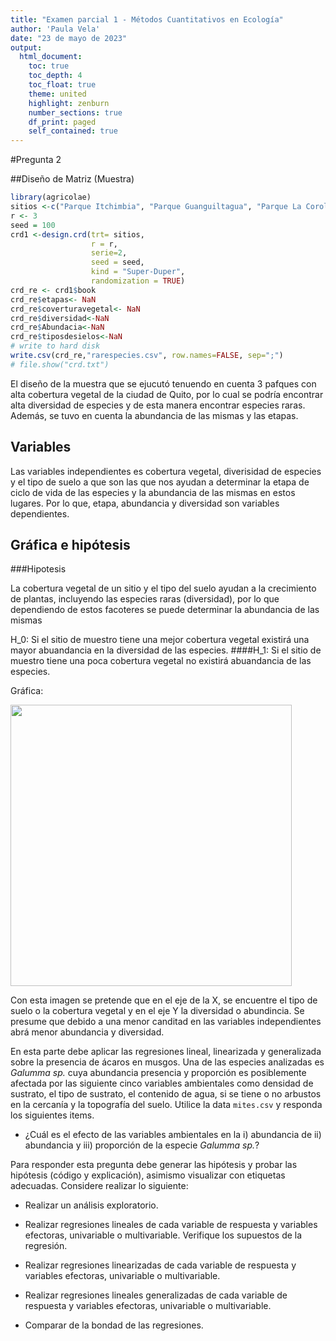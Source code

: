 ```yaml
---
title: "Examen parcial 1 - Métodos Cuantitativos en Ecología"
author: 'Paula Vela'
date: "23 de mayo de 2023"
output: 
  html_document:
    toc: true
    toc_depth: 4
    toc_float: true
    theme: united
    highlight: zenburn
    number_sections: true
    df_print: paged
    self_contained: true
---
```


#Pregunta 2

##Diseño de Matriz (Muestra)

```r
library(agricolae)
sitios <-c("Parque Itchimbia", "Parque Guanguiltagua", "Parque La Corolina")
r <- 3
seed = 100
crd1 <-design.crd(trt= sitios,
                  r = r,
                  serie=2, 
                  seed = seed,
                  kind = "Super-Duper", 
                  randomization = TRUE)
crd_re <- crd1$book
crd_re$etapas<- NaN
crd_re$coverturavegetal<- NaN
crd_re$diversidad<-NaN
crd_re$Abundacia<-NaN
crd_re$tiposdesielos<-NaN
# write to hard disk
write.csv(crd_re,"rarespecies.csv", row.names=FALSE, sep=";")
# file.show("crd.txt")

```

El diseño de la muestra que se ejucutó tenuendo en cuenta 3 pafques con alta cobertura vegetal de la ciudad de Quito, por lo cual se podría encontrar alta diversidad de especies y de esta manera encontrar especies raras. Además, se tuvo en cuenta la abundancia de las mismas y las etapas.

## Variables

Las variables independientes es cobertura vegetal, diverisidad de especies y el tipo de suelo a que son las que nos ayudan a determinar la etapa de ciclo de vida de las especies y la abundancia de las mismas en estos lugares. Por lo que, etapa, abundancia y diversidad son variables dependientes.

## Gráfica e hipótesis

###Hipotesis

La cobertura vegetal de un sitio y el tipo del suelo ayudan a la crecimiento de plantas, incluyendo las especies raras (diversidad), por lo que dependiendo de estos facoteres se puede determinar la abundancia de las mismas

H_0: Si el sitio de muestro tiene una mejor cobertura vegetal existirá una mayor abuandancia en la diversidad de las especies. ####H_1: Si el sitio de muestro tiene una poca cobertura vegetal no existirá abuandancia de las especies.

Gráfica:

![](images/Imagen%20de%20WhatsApp%202023-05-23%20a%20las%2008.56.32-01.jpg){width="450"}

Con esta imagen se pretende que en el eje de la X, se encuentre el tipo de suelo o la cobertura vegetal y en el eje Y la diversidad o abundincia. Se presume que debido a una menor canditad en las variables independientes abrá menor abundancia y diversidad.

En esta parte debe aplicar las regresiones lineal, linearizada y generalizada sobre la presencia de ácaros en musgos. Una de las especies analizadas es *Galumma sp.* cuya abundancia presencia y proporción es posiblemente afectada por las siguiente cinco variables ambientales como densidad de sustrato, el tipo de sustrato, el contenido de agua, si se tiene o no arbustos en la cercanía y la topografía del suelo. Utilice la data `mites.csv` y responda los siguientes items.

-   ¿Cuál es el efecto de las variables ambientales en la i) abundancia de ii) abundancia y iii) proporción de la especie *Galumma sp.*?

Para responder esta pregunta debe generar las hipótesis y probar las hipótesis (código y explicación), asimismo visualizar con etiquetas adecuadas. Considere realizar lo siguiente:

-   Realizar un análisis exploratorio.

-   Realizar regresiones lineales de cada variable de respuesta y variables efectoras, univariable o multivariable. Verifique los supuestos de la regresión.

-   Realizar regresiones linearizadas de cada variable de respuesta y variables efectoras, univariable o multivariable.

-   Realizar regresiones lineales generalizadas de cada variable de respuesta y variables efectoras, univariable o multivariable.

-   Comparar de la bondad de las regresiones.
